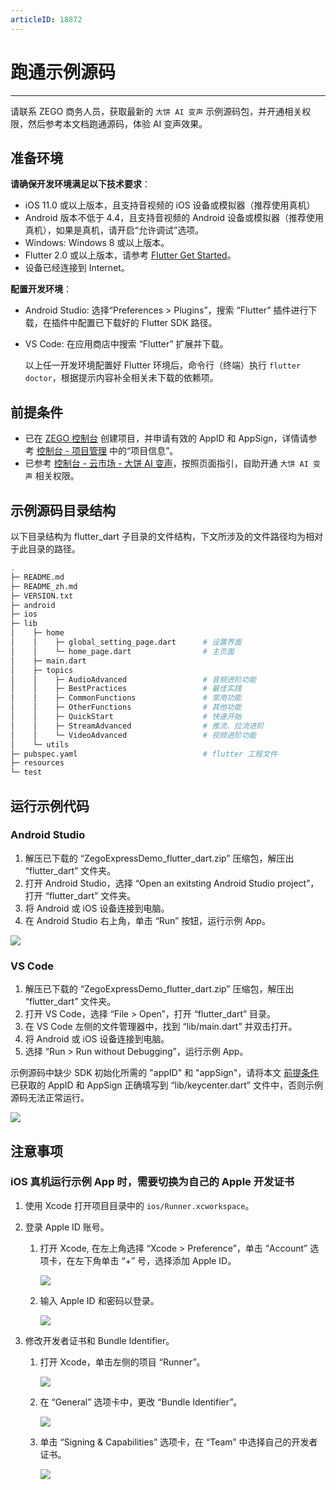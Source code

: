 ```yaml
---
articleID: 18872
---
```

# 跑通示例源码

- - -

<Note title="说明">请联系 ZEGO 商务人员，获取最新的 `大饼 AI 变声` 示例源码包，并开通相关权限，然后参考本文档跑通源码，体验 AI 变声效果。</Note>

## 准备环境

**请确保开发环境满足以下技术要求**：
* iOS 11.0 或以上版本，且支持音视频的 iOS 设备或模拟器（推荐使用真机）
* Android 版本不低于 4.4，且支持音视频的 Android 设备或模拟器（推荐使用真机），如果是真机，请开启“允许调试”选项。
* Windows: Windows 8 或以上版本。
* Flutter 2.0 或以上版本，请参考 [Flutter Get Started](https://flutter.dev/docs/get-started/install)。
* 设备已经连接到 Internet。


**配置开发环境**：

* Android Studio: 选择“Preferences > Plugins”，搜索 “Flutter” 插件进行下载，在插件中配置已下载好的 Flutter SDK 路径。
* VS Code: 在应用商店中搜索 “Flutter” 扩展并下载。

    以上任一开发环境配置好 Flutter 环境后，命令行（终端）执行 `flutter doctor`，根据提示内容补全相关未下载的依赖项。

## 前提条件

- 已在 [ZEGO 控制台](https://console.zego.im) 创建项目，并申请有效的 AppID 和 AppSign，详情请参考 [控制台 - 项目管理](/console/project-info) 中的“项目信息”。
- 已参考 [控制台 - 云市场 - 大饼 AI 变声](/console/cloud-market/dabing-ai-voice-changer)，按照页面指引，自助开通 `大饼 AI 变声` 相关权限。

## 示例源码目录结构

以下目录结构为 flutter_dart 子目录的文件结构，下文所涉及的文件路径均为相对于此目录的路径。

```bash
.
├─ README.md
├─ README_zh.md
├─ VERSION.txt
├─ android
├─ ios
├─ lib
│    ├─ home
│    │    ├─ global_setting_page.dart      # 设置界面
│    │    └─ home_page.dart                # 主页面
│    ├─ main.dart
│    ├─ topics
│    │    ├─ AudioAdvanced                 # 音频进阶功能
│    │    ├─ BestPractices                 # 最佳实践
│    │    ├─ CommonFunctions               # 常用功能
│    │    ├─ OtherFunctions                # 其他功能
│    │    ├─ QuickStart                    # 快速开始
│    │    ├─ StreamAdvanced                # 推流、拉流进阶
│    │    └─ VideoAdvanced                 # 视频进阶功能
│    └─ utils
├─ pubspec.yaml                            # flutter 工程文件
├─ resources
└─ test
```


## 运行示例代码

### Android Studio

1. 解压已下载的 “ZegoExpressDemo_flutter_dart.zip” 压缩包，解压出 “flutter_dart” 文件夹。
2. 打开 Android Studio，选择 “Open an exitsting Android Studio project”，打开 “flutter_dart” 文件夹。
3. 将 Android 或 iOS 设备连接到电脑。
4. 在 Android Studio 右上角，单击 “Run” 按钮，运行示例 App。
<Frame width="512" height="auto" caption=""><img src="https://doc-media.zego.im/sdk-doc/Pics/Flutter/ZegoExpressEngine/flutter-run-android-studio.png" /></Frame>

### VS Code

1. 解压已下载的 “ZegoExpressDemo_flutter_dart.zip” 压缩包，解压出 “flutter_dart” 文件夹。
2. 打开 VS Code，选择 “File > Open”，打开 “flutter_dart” 目录。
3. 在 VS Code 左侧的文件管理器中，找到 “lib/main.dart” 并双击打开。
4. 将 Android 或 iOS 设备连接到电脑。
5. 选择 “Run > Run without Debugging”，运行示例 App。

<Warning title="注意">示例源码中缺少 SDK 初始化所需的 "appID" 和 "appSign"，请将本文 [前提条件](#前提条件) 已获取的 AppID 和 AppSign 正确填写到 “lib/keycenter.dart” 文件中，否则示例源码无法正常运行。  </Warning>

<Frame width="512" height="auto" caption=""><img src="https://doc-media.zego.im/sdk-doc/Pics/QuickStart/sample_code/sample_code_flutter.png" /></Frame>

## 注意事项

### iOS 真机运行示例 App 时，需要切换为自己的 Apple 开发证书

1. 使用 Xcode 打开项目目录中的 `ios/Runner.xcworkspace`。
2. 登录 Apple ID 账号。
    1. 打开 Xcode, 在左上角选择 “Xcode > Preference”，单击 “Account” 选项卡，在左下角单击 “+” 号，选择添加 Apple ID。

        <Frame width="512" height="auto" caption=""><img src="https://doc-media.zego.im/sdk-doc/Pics/iOS/ZegoExpressEngine/Common/xcode-account.png" /></Frame>

    2. 输入 Apple ID 和密码以登录。

        <Frame width="512" height="auto" caption=""><img src="https://doc-media.zego.im/sdk-doc/Pics/iOS/ZegoExpressEngine/Common/xcode-login-apple-id.png" /></Frame>

3. 修改开发者证书和 Bundle Identifier。

    1. 打开 Xcode，单击左侧的项目 “Runner”。

        <Frame width="512" height="auto" caption=""><img src="https://doc-media.zego.im/sdk-doc/Pics/Flutter/ZegoExpressEngine/flutter-xcode-select-project.png" /></Frame>

    2. 在 “General” 选项卡中，更改 “Bundle Identifier”。

        <Frame width="512" height="auto" caption=""><img src="https://doc-media.zego.im/sdk-doc/Pics/Flutter/ZegoExpressEngine/flutter-xcode-bundle-identifier.png" /></Frame>

    3. 单击 “Signing & Capabilities” 选项卡，在 “Team” 中选择自己的开发者证书。

        <Frame width="512" height="auto" caption=""><img src="https://doc-media.zego.im/sdk-doc/Pics/Flutter/ZegoExpressEngine/flutter-xcode-team-signing.png" /></Frame>
